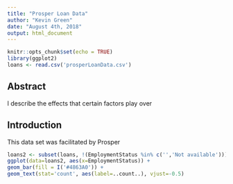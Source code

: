 ```yaml
---
title: "Prosper Loan Data"
author: "Kevin Green"
date: "August 4th, 2018"
output: html_document
---
```


```r
knitr::opts_chunk$set(echo = TRUE)
library(ggplot2)
loans <- read.csv('prosperLoanData.csv')

```

<h2>Abstract</h2>
I describe the effects that certain factors play over
<h2>Introduction</h2>
This data set was facilitated by Prosper


```r
loans2 <- subset(loans, !(EmploymentStatus %in% c('','Not available')))
ggplot(data=loans2, aes(x=EmploymentStatus)) +
geom_bar(fill = I('#4863A0')) +
geom_text(stat='count', aes(label=..count..), vjust=-0.5)
```



